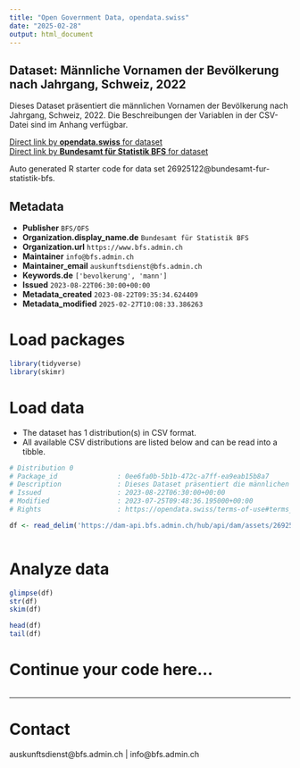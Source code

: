 ```yaml
---
title: "Open Government Data, opendata.swiss"
date: "2025-02-28"
output: html_document
---
```


## Dataset: Männliche Vornamen der Bevölkerung nach Jahrgang, Schweiz, 2022

Dieses Dataset präsentiert die männlichen Vornamen der Bevölkerung nach Jahrgang, Schweiz, 2022. Die Beschreibungen der Variablen in der CSV-Datei sind im Anhang verfügbar.

[Direct link by **opendata.swiss** for dataset](https://opendata.swiss/de/dataset/mannliche-vornamen-der-bevolkerung-nach-jahrgang-schweiz-2022)<br>
[Direct link by **Bundesamt für Statistik BFS** for dataset](https://www.bfs.admin.ch/asset/de/ts-x-01.04.00.11)

Auto generated R starter code for data set 26925122@bundesamt-fur-statistik-bfs.

## Metadata

- **Publisher** `BFS/OFS`
- **Organization.display_name.de** `Bundesamt für Statistik BFS`
- **Organization.url** `https://www.bfs.admin.ch`
- **Maintainer** `info@bfs.admin.ch`
- **Maintainer_email** `auskunftsdienst@bfs.admin.ch`
- **Keywords.de** `['bevolkerung', 'mann']`
- **Issued** `2023-08-22T06:30:00+00:00`
- **Metadata_created** `2023-08-22T09:35:34.624409`
- **Metadata_modified** `2025-02-27T10:08:33.386263`


# Load packages

```r

library(tidyverse)
library(skimr)

```

# Load data

-   The dataset has 1 distribution(s) in CSV format.
-   All available CSV distributions are listed below and can be read into a tibble.

```r

# Distribution 0
# Package_id               : 0ee6fa0b-5b1b-472c-a7ff-ea9eab15b8a7
# Description              : Dieses Dataset präsentiert die männlichen Vornamen der Bevölkerung nach Jahrgang, Schweiz, 2022. Die Beschreibungen der Variablen in der CSV-Datei sind im Anhang verfügbar.
# Issued                   : 2023-08-22T06:30:00+00:00
# Modified                 : 2023-07-25T09:48:36.195000+00:00
# Rights                   : https://opendata.swiss/terms-of-use#terms_by_ask

df <- read_delim('https://dam-api.bfs.admin.ch/hub/api/dam/assets/26925126/master')



```

# Analyze data

```r

glimpse(df)
str(df)
skim(df)

head(df)
tail(df)

```

# Continue your code here...

```r

```

------------------------------------------------------------------------

# Contact

auskunftsdienst@bfs.admin.ch | info@bfs.admin.ch
